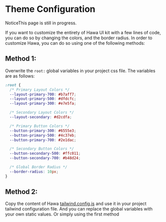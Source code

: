 
<Meta title="Theme/Theme Introduction" />

<style>
  {`
.subheading {
    --mediumdark: '#999999';
    font-weight: 900;
    font-size: 13px;
    color: #999;
    letter-spacing: 6px;
    line-height: 24px;
    text-transform: uppercase;
    margin-bottom: 12px;
    margin-top: 40px;
  }
  .link-list {
    display: grid;
    grid-template-columns: 1fr;
    grid-template-rows: 1fr 1fr;
    row-gap: 10px;
  }
  @media (min-width: 620px) {
    .link-list {
      row-gap: 20px;
      column-gap: 20px;
      grid-template-columns: 1fr 1fr;
    }
  }

  @media all and (-ms-high-contrast:none) {
  .link-list {
      display: -ms-grid;
      -ms-grid-columns: 1fr 1fr;
      -ms-grid-rows: 1fr 1fr;
    }
  }

  .link-item {
    display: block;
    padding: 20px 30px 20px 15px;
    border: 1px solid #00000010;
    border-radius: 5px;
    transition: background 150ms ease-out, border 150ms ease-out, transform 150ms ease-out;
    color: #333333;
    display: flex;
    flex-direction:column;
    align-items: flex-start;
  }

  .link-item:hover {
    border-color: #1EA7FD50;
    transform: translate3d(0, -3px, 0);
    box-shadow: rgba(0, 0, 0, 0.08) 0 3px 10px 0;
  }

  .link-item:active {
    border-color: #1EA7FD;
    transform: translate3d(0, 0, 0);
  }

  .link-item strong {
    font-weight: 700;
    display: block;
    margin-bottom: 2px;
  }
  
  .link-item img {
    height: 40px;
    width: 40px;
    margin-right: 15px;
    flex: none;
  }

  .link-item span {
    font-size: 14px;
    line-height: 20px;
  }

  .tip {
    display: inline-block;
    border-radius: 1em;
    font-size: 11px;
    line-height: 12px;
    font-weight: 700;
    background: #E7FDD8;
    color: #66BF3C;
    padding: 4px 12px;
    margin-right: 10px;
    vertical-align: top;
  }

  .tip-wrapper {
    font-size: 13px;
    line-height: 20px;
    margin-top: 40px;
    margin-bottom: 40px;
  }

  .tip-wrapper code {
    font-size: 12px;
    display: inline-block;
  }

  
`}
</style>

# Theme Configuration

<div className="tip-wrapper">
  <span className="tip">Notice</span>This page is still in progress.
</div>

If you want to customize the entirety of Hawa UI kit with a few lines of code, you
can do so by changing the colors, and the border radius. In order to customize Hawa,
you can do so using one of the following methods:

## Method 1:

Overwrite the `root:` global variables in your project css file. The variables are as follows:

```css
:root {
  /* Primary Layout Colors */
  --layout-primary-700: #b7aff7;
  --layout-primary-500: #dfdcfc;
  --layout-primary-300: #e7e5fa;

  /* Secondary Layout Colors */
  --layout-secondary: #d2cdfa;

  /* Primary Button Colors */
  --button-primary-300: #6555e3;
  --button-primary-500: #4c37eb;
  --button-primary-700: #2e1dac;

  /* Secondary Button Colors */
  --button-secondary-500: #ffc011;
  --button-secondary-700: #b48d24;

  /* Global Border Radius */
  --border-radius: 10px;
}
```

## Method 2:

Copy the content of Hawa [tailwind.config.js](https://github.com/sikka-software/Hawa/blob/main/tailwind.config.js) and use it in your
project tailwind configuration file. And you can replace the global variables with your own static values. Or simply using the first method
